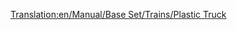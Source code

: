 [[Translation:en/Manual/Base Set/Trains/Plastic Truck]]
{{it/Manual/Base Set/Trains/Vagoni|Picture=[[File:en/Manual/Base Set/Trains/Plastictruck.png]]
|Name=Carro trasporto plastica
|NormalCost=€ 2.238
|NormalWeight=18 / 48 t
|NormalCapacity=30.000 litri di plastica
|MonoCost="
|MonoWeight=18 / 53 t
|MonoCapacity=35.000 litri di plastica
|MagCost="
|MagWeight=18 / 55 t
|MagCapacity=37.000 litri di plastica
|Description=Carro usato per il trasporto della produzione delle sorgenti di plastica alle fabbriche di giocattoli. Solo per il Toyland
}}